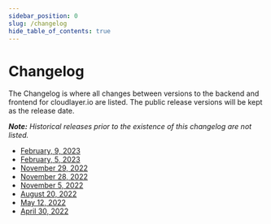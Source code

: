 ---
sidebar_position: 0
slug: /changelog
hide_table_of_contents: true
---

# Changelog

The Changelog is where all changes between versions to the backend and frontend for cloudlayer.io are listed. The public release versions will be kept as the release date.

_**Note:** Historical releases prior to the existence of this changelog are not listed._

- [February, 9, 2023](08)
- [February, 5, 2023](07)
- [November 29, 2022](06)
- [November 28, 2022](05)
- [November 5, 2022](04)
- [August 20, 2022](03)
- [May 12, 2022](02)
- [April 30, 2022](01)

